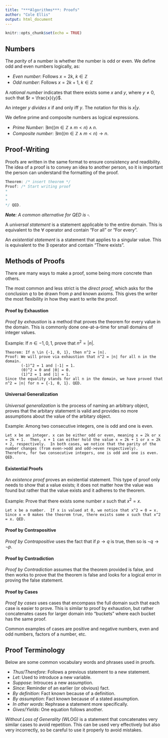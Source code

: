 ```yaml
---
title: "***Algorithms***: Proofs"
author: "Cole Ellis"
output: html_document
---
```


```r
knitr::opts_chunk$set(echo = TRUE)
```

## Numbers

The *parity* of a number is whether the number is odd or even.  We define odd and even numbers logically, as:

- *Even number*: Follows $x = 2k$, $k \in \mathbb{Z}$
- *Odd number*: Follows $x = 2k + 1$, $k \in \mathbb{Z}$

A *rational number* indicates that there exists some $x$ and $y$, where $y \neq 0$, such that $r = \frac{x}{y}$.  

An integer $y$ *divides* $x$ if and only iff $y % x = 0$.  The notation for this is $x|y$.

We define prime and composite numbers as logical expressions.

- *Prime Number*: $\exists m ((m \in \mathbb{Z} \land m < n) \land n % m = 0 \rightarrow m = 1 \lor m = n)$.
- *Composite number*: $\exists m ((m \in \mathbb{Z} \land m < n) \rightarrow n % m = 0)$.

## Proof-Writing
Proofs are written in the same format to ensure consistency and readibility.  The idea of a proof is to convey an idea to another person, so it is important the person can understand the formatting of the proof.
```c++
Theorem: /* insert theorem */
Proof: /* Start writing proof
*
*
*
*/ QED.
```

***Note**: A common alternative for QED is $\square$.*

A *universal statement* is a statement applicable to the entire domain.  This is equivalent to the $∀$ operator and contain "For all" or "For every".

An *existential statement* is a statement that applies to a singular value.  This is equivalent to the $\exists$ operator and contain "There exists".

## Methods of Proofs
There are many ways to make a proof, some being more concrete than others.

The most common and less strict is the *direct proof*, which asks for the conclusion $q$ to be drawn from $p$ and known axioms.  This gives the writer the most flexibility in how they want to write the proof.

#### Proof by Exhaustion
*Proof by exhaustion* is a method that proves the theorem for every value in the domain.  This is commonly done one-at-a-time for small domains of integer values.

Example: If $n \in {-1, 0, 1}$, prove that $n^2 = |n|$.
```blank
Theorem: If n \in {-1, 0, 1}, then n^2 = |n|.
Proof: We will prove via exhaustion that n^2 = |n| for all n in the domain.
       (-1)^2 = 1 and |-1| = 1.
       (0)^2 = 0 and |0| = 0.
       (1)^2 = 1 and |1| = 1.
Since the equality stands for all n in the domain, we have proved that n^2 = |n| for n = {-1, 0, 1}. QED.
```

#### Universal Generalization
*Universal generalization* is the process of naming an arbitrary object, proves that the arbitary statement is valid and provides no more assumptions about the value of the arbitary object.

Example: Among two consecutive integers, one is odd and one is even.
```blank
Let x be an integer. x can be either odd or even, meaning x = 2k or x = 2k + 1.  Then, x + 1 can either hold the value x = 2k + 1 or x = 2k + 2, respectively.  In both cases, we notice that the parity of the number changes (from even->odd and odd->even respectively).  Therefore, for two consecutive integers, one is odd and one is even. QED.
```

#### Existential Proofs
An *existence proof* proves an existential statement.  This type of proof only needs to show that a value exists; it does not matter how the value was found but rather that the value exists and it adheres to the theorem.

Example: Prove that there exists some number $x$ such that $x^2 = x$.
```blank
Let x be a number.  If x is valued at 0, we notice that x^2 = 0 = x.  Since x = 0 makes the theorem true, there exists some x such that x^2 = x. QED.
```

#### Proof by Contrapositive
*Proof by Contrapositive* uses the fact that if $p \rightarrow q$ is true, then so is $\neg q \rightarrow \neg p$.

#### Proof by Contradiction
*Proof by Contradiction* assumes that the theorem provided is false, and then works to prove that the theorem is false and looks for a logical error in proving the false statement.

#### Proof by Cases
*Proof by cases* uses cases that encompass the full domain such that each case is easier to prove.  This is similar to proof by exhaustion, but rather concatenates cases for larger domain into "buckets" where each bucket has the same proof.

Common examples of cases are positive and negative numbers, even and odd numbers, factors of a number, etc.

## Proof Terminology
Below are some common vocabulary words and phrases used in proofs.

- *Thus*/*Therefore*: Follows a previous statement to a new statement.
- *Let*: Used to introduce a new variable.
- *Suppose*: Introuces a new assumption.
- *Since*: Reminder of an earlier (or obvious) fact.
- *By definition*: Fact known because of a definition.
- *By assumption*: Fact known because of a stated assumption.
- *In other words*: Rephrase a statement more specifically.
- *Gives*/*Yields*: One equation follows another.

*Without Loss of Generality (WLOG)* is a statement that concatenates very similar cases to avoid repetition.  This can be used very effectively but also very incorrectly, so be careful to use it properly to avoid mistakes.
